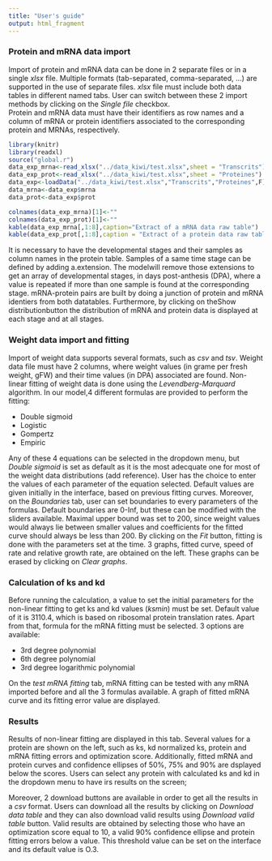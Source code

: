 ```yaml
---
title: "User's guide"
output: html_fragment
---
```

### Protein and mRNA data import 
Import of protein and mRNA data can be done in 2 separate files or in a single *xlsx* file. Multiple formats (tab-separated, comma-separated, ...) are supported in the use of separate files. *xlsx* file must include both data tables in different named tabs. User can switch between these 2 import methods by clicking on the *Single file* checkbox.    
Protein and mRNA data must have their identifiers as row names and a column of mRNA or protein identifiers associated to the corresponding protein and MRNAs, respectively. 

``` r
library(knitr)
library(readxl)
source("global.r")
data_exp_mrna<-read_xlsx("../data_kiwi/test.xlsx",sheet = "Transcrits")
data_exp_prot<-read_xlsx("../data_kiwi/test.xlsx",sheet = "Proteines")
data_exp<-loadData("../data_kiwi/test.xlsx","Transcrits","Proteines",F)
data_mrna<-data_exp$mrna
data_prot<-data_exp$prot

```
``` r
colnames(data_exp_mrna)[1]<-""
colnames(data_exp_prot)[1]<-""
kable(data_exp_mrna[,1:8],caption="Extract of a mRNA data raw table")
kable(data_exp_prot[,1:8],caption = "Extract of a protein data raw table")
```

It is necessary to have the developmental stages and their samples as column names in the protein table. Samples of a same time stage can be defined by adding a.extension. The modelwill remove those extensions to get an array of developmental stages, in days post-anthesis (DPA), where a value is repeated if more than one sample is found at the corresponding stage. mRNA-protein pairs are built by doing a junction of protein and mRNA identiers from both datatables. Furthermore, by clicking on theShow distributionbutton the distribution of mRNA and protein data is displayed at each stage and at all stages.

### Weight data import and fitting 
Import of weight data supports several formats, such as *csv* and *tsv*. Weight data file must have 2 columns, where weight values (in grame per fresh weight, gFW) and their time values (in DPA) associated are found. Non-linear fitting of weight data is done using the *Levendberg-Marquard* algorithm. In our model,4 different formulas are provided to perform the fitting: 

  - Double sigmoid 
  - Logistic
  - Gompertz
  - Empiric

Any of these 4 equations can be selected in the dropdown menu, but *Double sigmoid* is set as default as it is the most adecquate one for most of the weight data distributions (add reference). User has the choice to enter the values of each parameter of the equation selected. Default values are given initially in the interface, based on previous fitting curves. Moreover, on the *Boundaries* tab, user can set boundaries to every parameters of the formulas. Default boundaries are 0-Inf, but these can be modified with the sliders available. Maximal upper bound was set to 200, since weight values would always lie between smaller values and coefficients for the fitted curve should always be less than 200. By clicking on the *Fit* button, fitting is done with the parameters set at the time. 3 graphs, fitted curve, speed of rate and relative growth rate, are obtained on the left. These graphs can be erased by clicking on *Clear graphs*.     

### Calculation of ks and kd 

Before running the calculation, a value to set the initial parameters for the non-linear fitting to get ks and kd values (*ksmin*) must be set. Default value of it is 3110.4, which is based on ribosomal protein translation rates. Apart from that, formula for the mRNA fitting must be selected. 3 options are available:  

  - 3rd degree polynomial
  - 6th degree polynomial
  - 3rd degree logarithmic polynomial

On the *test mRNA fitting* tab, mRNA fitting can be tested with any mRNA imported before and all the 3 formulas available. A graph of fitted mRNA curve and its fitting error value are displayed.

### Results 

Results of non-linear fitting are displayed in this tab. Several values for a protein are shown on the left, such as ks, kd normalized ks, protein and mRNA fitting errors and optimization score. Additionally, fitted mRNA and protein curves and confidence ellipses of 50%, 75% and 90% are dsplayed below the scores. Users can select any protein with calculated ks and kd in the dropdown menu to have irs results on the screen; 

Moreover, 2 download buttons are available in order to get all the results in a *csv* format. Users can download all the results by clicking on *Download data table* and they can also download valid results using *Download valid table* button. Valid results are obtained by selecting those who have an optimization score equal to 10, a valid 90% confidence ellipse and protein fitting errors below a value. This threshold value can be set on the interface and its default value is O.3.  
